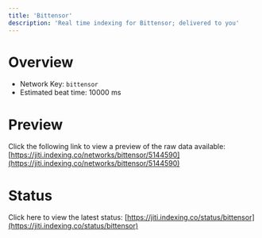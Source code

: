 ```yaml
---
title: 'Bittensor'
description: 'Real time indexing for Bittensor; delivered to you'
---
```


# Overview
- Network Key: `bittensor`
- Estimated beat time: 10000 ms

# Preview
Click the following link to view a preview of the raw data available: [https://jiti.indexing.co/networks/bittensor/5144590](https://jiti.indexing.co/networks/bittensor/5144590)

# Status
Click here to view the latest status: [https://jiti.indexing.co/status/bittensor](https://jiti.indexing.co/status/bittensor)
